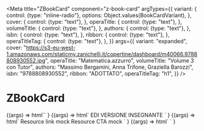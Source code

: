 
<Meta
  title="ZBookCard"
  component="z-book-card"
  argTypes={{
    variant: {
      control: {type: "inline-radio"},
      options: Object.values(BookCardVariant),
    },
    cover: {
      control: {type: "text"},
    },
    operaTitle: {
      control: {type: "text"},
    },
    volumeTitle: {
      control: {type: "text"},
    },
    authors: {
      control: {type: "text"},
    },
    isbn: {
      control: {type: "text"},
    },
    ribbon: {
      control: {type: "text"},
    },
    operaTitleTag: {
      control: {type: "text"},
    },
  }}
  args={{
    variant: "expanded",
    cover: "https://s3-eu-west-1.amazonaws.com/staticmy.zanichelli.it/copertine/dashboard/m40066.9788808930552.jpg",
    operaTitle: "Matematica.azzurro",
    volumeTitle: "Volume 3 con Tutor",
    authors: "Massimo Bergamini, Anna Trifone, Graziella Barozzi",
    isbn: "9788808930552",
    ribbon: "ADOTTATO",
    operaTitleTag: "h1",
  }}
/>

# ZBookCard

<Canvas>
  <Story name="All props">
    {(args) =>
      html`<z-book-card
        variant=${args.variant}
        cover=${args.cover}
        opera-title=${args.operaTitle}
        volume-title=${args.volumeTitle}
        authors=${args.authors}
        isbn=${args.isbn}
        ribbon=${args.ribbon}
        opera-title-tag=${args.operaTitleTag}
      ></z-book-card>`
    }
  </Story>
  <Story name="Slotted tags">
    {(args) =>
      html`<z-book-card
        variant=${args.variant}
        cover=${args.cover}
        opera-title=${args.operaTitle}
        volume-title=${args.volumeTitle}
        authors=${args.authors}
        isbn=${args.isbn}
        ribbon=${args.ribbon}
        opera-title-tag=${args.operaTitleTag}
      >
        <z-tag
          slot="tags"
          style="--z-tag-bg: var(--avatar-C18)"
          >EDI</z-tag
        >
        <z-tag slot="tags">VERSIONE INSEGNANTE</z-tag>
      </z-book-card>`
    }
  </Story>
  <Story name="Slotted resources">
    {(args) =>
      html`<z-book-card
        variant=${args.variant}
        cover=${args.cover}
        opera-title=${args.operaTitle}
        volume-title=${args.volumeTitle}
        authors=${args.authors}
        isbn=${args.isbn}
        ribbon=${args.ribbon}
        opera-title-tag=${args.operaTitleTag}
      >
        <z-link
          slot="resources"
          icon="arrow-quad-north-east"
          style="width:100%; margin-bottom: 16px;"
          >Resource link mock</z-link
        >
        <z-button
          slot="resources"
          variant="secondary"
          size="x-small"
          style="width:100%; margin-bottom: 16px;"
          >Resource CTA mock</z-button
        >
      </z-book-card>`
    }
  </Story>
  <Story name="Slotted header CTA">
    {(args) =>
      html`<z-book-card
        variant=${args.variant}
        cover=${args.cover}
        opera-title=${args.operaTitle}
        volume-title=${args.volumeTitle}
        authors=${args.authors}
        isbn=${args.isbn}
        ribbon=${args.ribbon}
        opera-title-tag=${args.operaTitleTag}
      >
        <z-icon
          name="star-empty"
          slot="header-cta"
        ></z-icon>
      </z-book-card>`
    }
  </Story>
</Canvas>

<ArgsTable of="z-book-card" />
